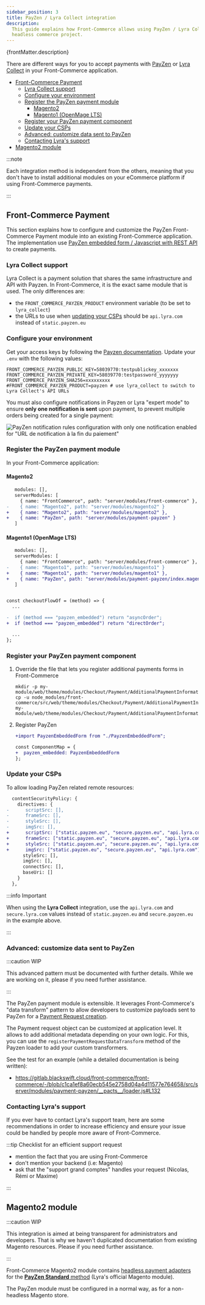 ```yaml
---
sidebar_position: 3
title: PayZen / Lyra Collect integration
description:
  This guide explains how Front-Commerce allows using PayZen / Lyra Collect in a
  headless commerce project.
---
```



<p>{frontMatter.description}</p>

There are different ways for you to accept payments with
[PayZen](https://payzen.eu/) or
[Lyra Collect](https://www.lyra.com/lyra-collect/) in your Front-Commerce
application.

- [Front-Commerce Payment](#front-commerce-payment)
  - [Lyra Collect support](#lyra-collect-support)
  - [Configure your environment](#configure-your-environment)
  - [Register the PayZen payment module](#register-the-payzen-payment-module)
    - [Magento2](#magento2)
    - [Magento1 (OpenMage LTS)](#magento1-openmage-lts)
  - [Register your PayZen payment component](#register-your-payzen-payment-component)
  - [Update your CSPs](#update-your-csps)
  - [Advanced: customize data sent to PayZen](#advanced-customize-data-sent-to-payzen)
  - [Contacting Lyra's support](#contacting-lyras-support)
- [Magento2 module](#magento2-module)

:::note

Each integration method is independent from the others, meaning that you don't
have to install additional modules on your eCommerce platform if using
Front-Commerce payments.

:::

## Front-Commerce Payment

This section explains how to configure and customize the PayZen Front-Commerce
Payment module into an existing Front-Commerce application. The implementation
use
[PayZen embedded form / Javascript with REST API](https://payzen.io/fr-FR/rest/V4.0/javascript/)
to create payments.

### Lyra Collect support

Lyra Collect is a payment solution that shares the same infrastructure and API
with Payzen. In Front-Commerce, it is the exact same module that is used. The
only differences are:

- the `FRONT_COMMERCE_PAYZEN_PRODUCT` environment variable (to be set to
  `lyra_collect`)
- the URLs to use when [updating your CSPs](#update-your-csps) should be
  `api.lyra.com` instead of `static.payzen.eu`

### Configure your environment

Get your access keys by following the
[Payzen documentation](https://payzen.io/fr-FR/rest/V4.0/api/get_my_keys.html).
Update your `.env` with the following values:

```shell title=".env"
FRONT_COMMERCE_PAYZEN_PUBLIC_KEY=58039770:testpublickey_xxxxxxx
FRONT_COMMERCE_PAYZEN_PRIVATE_KEY=58039770:testpassword_yyyyyyy
FRONT_COMMERCE_PAYZEN_SHA256=xxxxxxxxx
#FRONT_COMMERCE_PAYZEN_PRODUCT=payzen # use lyra_collect to switch to Lyra Collect's API URLs
```

You must also configure notifications in Payzen or Lyra "expert mode" to ensure **only one notification is sent** upon payment, to prevent multiple orders being created for a single payment:

![PayZen notification rules configuration with only one notification enabled for "URL de notification à la fin du paiement"](assets/payzen-notifications-configuration.png)

### Register the PayZen payment module

In your Front-Commerce application:

#### Magento2

```diff title='.front-commerce.js'
   modules: [],
   serverModules: [
     { name: "FrontCommerce", path: "server/modules/front-commerce" },
-    { name: "Magento2", path: "server/modules/magento2" }
+    { name: "Magento2", path: "server/modules/magento2" },
+    { name: "PayZen", path: "server/modules/payment-payzen" }
   ]
```

#### Magento1 (OpenMage LTS)

```diff title='.front-commerce.js'
   modules: [],
   serverModules: [
     { name: "FrontCommerce", path: "server/modules/front-commerce" },
-    { name: "Magento1", path: "server/modules/magento1" }
+    { name: "Magento1", path: "server/modules/magento1" },
+    { name: "PayZen", path: "server/modules/payment-payzen/index.magento1.js" }
   ]
```

```diff title="theme/pages/Checkout/checkoutFlowOf.js"

const checkoutFlowOf = (method) => {
  ...

-  if (method === "payzen_embedded") return "asyncOrder";
+  if (method === "payzen_embedded") return "directOrder";

  ...
};
```

### Register your PayZen payment component

1. Override the file that lets you register additional payments forms in
   Front-Commerce

   ```shell
   mkdir -p my-module/web/theme/modules/Checkout/Payment/AdditionalPaymentInformation/
   cp -u node_modules/front-commerce/src/web/theme/modules/Checkout/Payment/AdditionalPaymentInformation/getAdditionalDataComponent.js my-module/web/theme/modules/Checkout/Payment/AdditionalPaymentInformation/getAdditionalDataComponent.js
   ```

2. Register PayZen

   ```diff title='my-module/web/theme/modules/Checkout/Payment/AdditionalPaymentInformation/getAdditionalDataComponent.js'
   +import PayzenEmbeddedForm from "./PayzenEmbeddedForm";

   const ComponentMap = {
   +  payzen_embedded: PayzenEmbeddedForm
   };
   ```

### Update your CSPs

To allow loading PayZen related remote resources:

```diff title="my-module/config/website.js"
  contentSecurityPolicy: {
    directives: {
-      scriptSrc: [],
-      frameSrc: [],
-      styleSrc: [],
-      imgSrc: [],
+      scriptSrc: ["static.payzen.eu", "secure.payzen.eu", "api.lyra.com"],
+      frameSrc: ["static.payzen.eu", "secure.payzen.eu", "api.lyra.com"],
+      styleSrc: ["static.payzen.eu", "secure.payzen.eu", "api.lyra.com"],
+      imgSrc: ["static.payzen.eu", "secure.payzen.eu", "api.lyra.com"],
      styleSrc: [],
      imgSrc: [],
      connectSrc: [],
      baseUri: []
    }
  },
```

:::info Important

When using the **Lyra Collect** integration, use the `api.lyra.com` and
`secure.lyra.com` values instead of `static.payzen.eu` and `secure.payzen.eu` in
the example above.

:::

### Advanced: customize data sent to PayZen

:::caution WIP

<span>
  This advanced pattern must be documented with further details. While we are
  working on it, please <ContactLink /> if you need further assistance.
</span>

:::

The PayZen payment module is extensible. It leverages Front-Commerce's "data
transform" pattern to allow developers to customize payloads sent to PayZen for
a
[Payment Request creation](https://payzen.io/en-EN/rest/V4.0/api/playground/?ws=Charge/CreatePayment#vMGdf).

The Payment request object can be customized at application level. It allows to
add additional metadata depending on your own logic. For this, you can use the
`registerPaymentRequestDataTransform` method of the Payzen loader to add your
custom transformers.

See the test for an example (while a detailed documentation is being written):

- https://gitlab.blackswift.cloud/front-commerce/front-commerce/-/blob/c1ca1ef8a60ecb545e2758d04a4d11577e764658/src/server/modules/payment-payzen/__pacts__/loader.js#L132

### Contacting Lyra's support

If you ever have to contact Lyra's support team, here are some recommendations in order to increase efficiency and ensure your issue could be handled by people more aware of Front-Commerce.

:::tip Checklist for an efficient support request

- mention the fact that you are using Front-Commerce
- don't mention your backend (i.e: Magento)
- ask that the "support grand comptes" handles your request (Nicolas, Rémi or Maxime)

:::

## Magento2 module

:::caution WIP

<span>
  This integration is aimed at being transparent for administrators and
  developers. That is why we haven't duplicated documentation from existing
  Magento resources. Please <ContactLink /> if you need further assistance.
</span>

:::

Front-Commerce Magento2 module contains
[headless payment adapters](/docs/magento2/headless-payments) for the
[**PayZen Standard** method](https://github.com/lyra/plugin-magento) (Lyra's
official Magento module).

The PayZen module must be configured in a normal way, as for a non-headless
Magento store.
